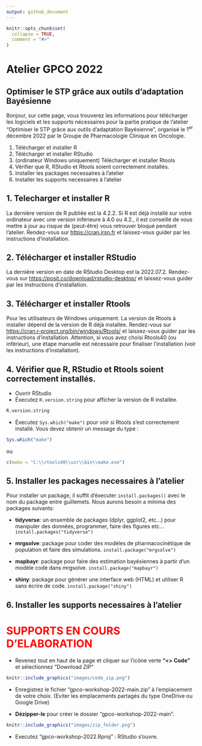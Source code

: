 ```yaml
---
output: github_document
---
```


<!-- README.md is generated from README.Rmd. Please edit that file -->

```r
knitr::opts_chunk$set(
  collapse = TRUE,
  comment = "#>"
)
```

# Atelier GPCO 2022
## Optimiser le STP grâce aux outils d'adaptation Bayésienne

Bonjour, sur cette page, vous trouverez les informations pour télécharger les logiciels et les supports nécessaires pour la partie pratique de l'atelier "Optimiser le STP grâce aux outils d'adaptation Bayésienne", organisé le 1^er^ décembre 2022 par le Groupe de Pharmacologie Clinique en Oncologie. 

1. Télécharger et installer R
2. Télécharger et installer RStudio
3. (ordinateur Windows uniquement) Télécharger et installer Rtools
4. Vérifier que R, RStudio et Rtools soient correctement installés. 
5. Installer les packages necessaires à l'atelier
6. Installer les supports necessaires à l'atelier

## 1. Telecharger et installer R  
La dernière version de R publiée est la 4.2.2. 
Si R est déjà installé sur votre ordinateur avec une version inférieure à 4.0 ou 4.2., il est conseillé de vous mettre à jour au risque de (peut-être) vous retrouver bloqué pendant l'atelier.
Rendez-vous sur [https://cran.irsn.fr](https://cran.irsn.fr) et laissez-vous guider par les instructions d'installation.

## 2. Télécharger et installer RStudio
La dernière version en date de RStudio Desktop est la 2022.07.2.
Rendez-vous sur [https://posit.co/download/rstudio-desktop/](https://posit.co/download/rstudio-desktop/) et laissez-vous guider par les instructions d'installation. 

## 3. Télécharger et installer Rtools
Pour les utilisateurs de Windows uniquement. 
La version de Rtools à installer dépend de la version de R déjà installée. 
Rendez-vous sur [https://cran.r-project.org/bin/windows/Rtools/](https://cran.r-project.org/bin/windows/Rtools/) et laissez-vous guider par les instructions d'installation. 
Attention, si vous avez choisi Rtools40 (ou inférieur), une étape manuelle est nécessaire pour finaliser l'installation (voir les instructions d'installation).

## 4. Vérifier que R, RStudio et Rtools soient correctement installés. 
* Ouvrir RStudio
* Éxecutez `R.version.string` pour afficher la version de R installée. 

```r
R.version.string
```


* Éxecutez `Sys.which("make")` pour voir si Rtools s'est correctement installé. Vous devez obtenir un message du type : 

```r
Sys.which("make")
```

ou 

```r
c(make = "C:\\rtools40\\usr\\bin\\make.exe")
```

## 5. Installer les packages necessaires à l'atelier
Pour installer un package, il suffit d'éxecuter `install.packages()` avec le nom du package entre guillemets. Nous aurons besoin a minima des packages suivants:  

* **tidyverse**: un ensemble de packages (dplyr, ggplot2, etc...) pour manipuler des données, programmer, faire des figures etc... `install.packages("tidyverse")`  

* **mrgsolve**: package pour coder des modèles de pharmacocinétique de population et faire des simulations. `install.package("mrgsolve")`  

* **mapbayr**: package pour faire des estimation bayésiennes à partir d'un modèle codé dans mrgsolve. `install.package("mapbayr")`  

* **shiny**: package pour générer une interface web (HTML) et utiliser R sans écrire de code. `install.package("shiny")`  

## 6. Installer les supports necessaires à l'atelier

# <span style="color:red">**SUPPORTS EN COURS D'ELABORATION** </span>  

* Revenez tout en haut de la page et cliquer sur l'icône verte **"<> Code"** et sélectionnez "Download ZIP"

```r
knitr::include_graphics("images/code_zip.png")
```

* Enregistrez le fichier "gpco-workshop-2022-main.zip" à l'emplacement de votre choix. (Eviter les emplacements partagés du type OneDrive ou Google Drive)

* **Dézipper-le** pour créer le dossier "gpco-workshop-2022-main".

```r
knitr::include_graphics("images/zip_folder.png")
```

* Executez "gpco-workshop-2022.Rproj" : RStudio s'ouvre.
